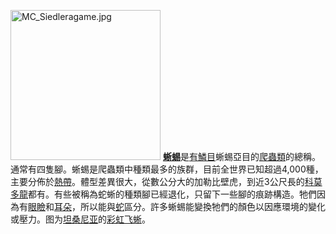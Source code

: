 [[Image:MC_Siedleragame.jpg|240px]]
'''[[蜥蜴|蜥蜴]]'''是[[有鱗目|有鱗目]]蜥蜴亞目的[[爬蟲類|爬蟲類]]的總稱。通常有四隻腳。蜥蜴是爬蟲類中種類最多的族群，目前全世界已知超過4,000種，主要分佈於[[熱帶|熱帶]]。體型差異很大，從數公分大的加勒比壁虎，到近3公尺長的[[科莫多龍|科莫多龍]]都有。有些被稱為蛇蜥的種類腳已經退化，只留下一些腳的痕跡構造。牠們因為有[[眼瞼|眼瞼]]和[[耳朵|耳朵]]，所以能與[[蛇|蛇]]區分。許多蜥蜴能變換牠們的顏色以因應環境的變化或壓力。图为[[坦桑尼亚|坦桑尼亚]]的[[彩虹飞蜥|彩虹飞蜥]]。